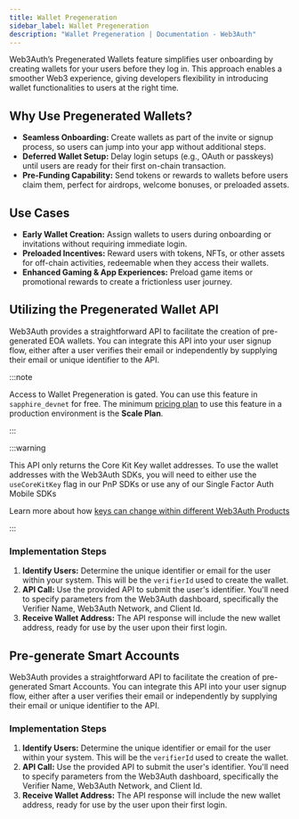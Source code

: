 ```yaml
---
title: Wallet Pregeneration
sidebar_label: Wallet Pregeneration
description: "Wallet Pregeneration | Documentation - Web3Auth"
---
```



Web3Auth’s Pregenerated Wallets feature simplifies user onboarding by creating wallets for your
users before they log in. This approach enables a smoother Web3 experience, giving developers
flexibility in introducing wallet functionalities to users at the right time.

## Why Use Pregenerated Wallets?

- **Seamless Onboarding:** Create wallets as part of the invite or signup process, so users can jump
  into your app without additional steps.
- **Deferred Wallet Setup:** Delay login setups (e.g., OAuth or passkeys) until users are ready for
  their first on-chain transaction.
- **Pre-Funding Capability:** Send tokens or rewards to wallets before users claim them, perfect for
  airdrops, welcome bonuses, or preloaded assets.

## Use Cases

- **Early Wallet Creation:** Assign wallets to users during onboarding or invitations without
  requiring immediate login.
- **Preloaded Incentives:** Reward users with tokens, NFTs, or other assets for off-chain
  activities, redeemable when they access their wallets.
- **Enhanced Gaming & App Experiences:** Preload game items or promotional rewards to create a
  frictionless user journey.

## Utilizing the Pregenerated Wallet API

Web3Auth provides a straightforward API to facilitate the creation of pre-generated EOA wallets. You
can integrate this API into your user signup flow, either after a user verifies their email or
independently by supplying their email or unique identifier to the API.

:::note

Access to Wallet Pregeneration is gated. You can use this feature in `sapphire_devnet` for free. The
minimum [pricing plan](https://web3auth.io/pricing.html) to use this feature in a production
environment is the **Scale Plan**.

:::

:::warning

This API only returns the Core Kit Key wallet addresses. To use the wallet addresses with the
Web3Auth SDKs, you will need to either use the `useCoreKitKey` flag in our PnP SDKs or use any of
our Single Factor Auth Mobile SDKs

Learn more about how
[keys can change within different Web3Auth Products](/docs/troubleshooting/different-private-key#product)

:::

### Implementation Steps

1. **Identify Users:** Determine the unique identifier or email for the user within your system.
   This will be the `verifierId` used to create the wallet.
2. **API Call:** Use the provided API to submit the user's identifier. You'll need to specify
   parameters from the Web3Auth dashboard, specifically the Verifier Name, Web3Auth Network, and
   Client Id.
3. **Receive Wallet Address:** The API response will include the new wallet address, ready for use
   by the user upon their first login.

<PregenerateWallet />

## Pre-generate Smart Accounts

Web3Auth provides a straightforward API to facilitate the creation of pre-generated Smart Accounts.
You can integrate this API into your user signup flow, either after a user verifies their email or
independently by supplying their email or unique identifier to the API.

### Implementation Steps

1. **Identify Users:** Determine the unique identifier or email for the user within your system.
   This will be the `verifierId` used to create the wallet.
2. **API Call:** Use the provided API to submit the user's identifier. You'll need to specify
   parameters from the Web3Auth dashboard, specifically the Verifier Name, Web3Auth Network, and
   Client Id.
3. **Receive Wallet Address:** The API response will include the new wallet address, ready for use
   by the user upon their first login.

<PregenrateSmartAccount />
